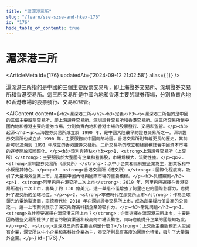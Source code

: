 ```yaml
---
title: "滬深港三所"
slug: "/learn/sse-szse-and-hkex-176"
id: "176"
hide_table_of_contents: true
---
```



# 滬深港三所

<ArticleMeta id={176} updatedAt={'2024-09-12 21:02:58'} alias={`[]`} />
<div className='border-solid border-b border-t-0 my-4 border-[var(--ifm-color-gray-300)]' />

滬深港三所指的是中國的三個主要股票交易所，即上海證券交易所、深圳證券交易所和香港交易所。這三所交易所是中國內地和香港主要的證券市場，分別負責內地和香港市場的股票發行、交易和監管。

<AIContent content={`<h2>滬深港三所</h2><h3>定義</h3><p>滬深港三所指的是中國的三個主要股票交易所，即上海證券交易所、深圳證券交易所和香港交易所。這三所交易所是中國內地和香港主要的證券市場，分別負責內地和香港市場的股票發行、交易和監管。</p><h3>起源</h3><p>上海證券交易所成立於 1990 年，是中國大陸最早的證券交易所之一。深圳證券交易所也成立於 1990 年，主要服務於中國南部地區。香港交易所則有着更長的歷史，其前身可以追溯到 1891 年成立的香港證券交易所。三所交易所的成立和發展標誌着中國資本市場的逐步開放和國際化。</p><h3>類別與特點</h3><p>1. <strong>上海證券交易所（上交所）</strong>：主要服務於大型國有企業和藍籌股，市場規模大，流動性強。</p><p>2. <strong>深圳證券交易所（深交所）</strong>：以中小企業和高科技企業為主，創業板和中小板是其特色。</p><p>3. <strong>香港交易所（港交所）</strong>：國際化程度高，吸引了大量海外企業上市，是連接中國內地與國際市場的重要橋樑。</p><h3>具體案例</h3><p>1. <strong>阿里巴巴在港交所二次上市</strong>：2019 年，阿里巴巴選擇在香港交易所進行二次上市，籌集了約 130 億美元。這一舉措不僅增強了阿里巴巴的國際影響力，也提升了港交所的全球地位。</p><p>2. <strong>寧德時代在深交所上市</strong>：作為全球領先的電池製造商，寧德時代於 2018 年在深圳證券交易所上市，成為創業板市值最高的公司之一。這一上市案例展示了深交所對高科技企業的吸引力。</p><h3>常見問題</h3><p>1. <strong>為什麼要選擇在滬深港三所上市？</strong>：企業選擇在滬深港三所上市，主要是因為這些交易所提供了豐富的融資渠道和較高的市場流動性，同時也能提升企業的國際知名度。</p><p>2. <strong>滬深港三所的主要區別是什麼？</strong>：上交所主要服務於大型國有企業，深交所以中小企業和高科技企業為主，港交所則具有高度的國際化特徵，吸引了大量海外企業。</p>`} id={176} />
